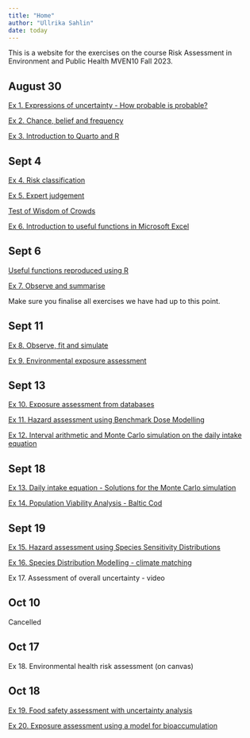 ```yaml
---
title: "Home"
author: "Ullrika Sahlin"
date: today
---
```


This is a website for the exercises on the course Risk Assessment in Environment and Public Health MVEN10 Fall 2023.

## August 30

[Ex 1. Expressions of uncertainty - How probable is probable?](ex/expressing_uncertainty.qmd)

[Ex 2. Chance, belief and frequency](ex/chance_belief_frequency.qmd)

[Ex 3. Introduction to Quarto and R](ex/introduction_to_quarto_and_R.qmd)

## Sept 4 

[Ex 4. Risk classification](ex/risk_classification_ROC.qmd)

[Ex 5. Expert judgement](ex/expert_judgement.qmd)

[Test of Wisdom of Crowds](ex/wisdom_of_crowds.qmd)

[Ex 6. Introduction to useful functions in Microsoft Excel](ex/useful_functions.qmd)


## Sept 6 

[Useful functions reproduced using R](ex/useful_functions_with_R.qmd)

[Ex 7. Observe and summarise](ex/observe_summarise.qmd)

Make sure you finalise all exercises we have had up to this point. 

## Sept 11

[Ex 8. Observe, fit and simulate](ex/observe_fit_simulate.qmd)

[Ex 9. Environmental exposure assessment](ex/ex_environ_exposure_assessment.qmd)

## Sept 13

[Ex 10. Exposure assessment from databases](ex/ex_exposure_assessment_databases.qmd)

[Ex 11. Hazard assessment using Benchmark Dose Modelling](ex/ex_benchmark_dose_modelling.qmd)

[Ex 12. Interval arithmetic and Monte Carlo simulation on the daily intake equation](ex/ex_daily_intake_equation.qmd)

## Sept 18

[Ex 13. Daily intake equation - Solutions for the Monte Carlo simulation](ex/ex_daily_intake_equation_MC.qmd)

[Ex 14. Population Viability Analysis - Baltic Cod](ex/ex_population_viability_analysis.qmd)

## Sept 19

[Ex 15. Hazard assessment using Species Sensitivity Distributions](ex/ex_species_sensitivity_distribution.qmd)

[Ex 16. Species Distribution Modelling - climate matching](ex/ex_species_distribution_modelling.qmd)

Ex 17. Assessment of overall uncertainty - video

## Oct 10 

Cancelled

## Oct 17 

Ex 18. Environmental health risk assessment (on canvas) 

## Oct 18

[Ex 19. Food safety assessment with uncertainty analysis](ex/ex_uncertainty_analysis.qmd)

[Ex 20. Exposure assessment using a model for bioaccumulation](ex/ex_bioaccumulation.qmd)